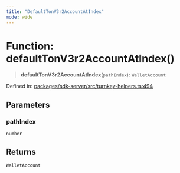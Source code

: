 ```yaml
---
title: "DefaultTonV3r2AccountAtIndex"
mode: wide
---
```

  
# Function: defaultTonV3r2AccountAtIndex()

> **defaultTonV3r2AccountAtIndex**(`pathIndex`): `WalletAccount`

Defined in: [packages/sdk-server/src/turnkey-helpers.ts:494](https://github.com/tkhq/sdk/blob/ee72856c3f450731d7501ab05001215768b71500/packages/sdk-server/src/turnkey-helpers.ts#L494)

## Parameters

### pathIndex

`number`

## Returns

`WalletAccount`
